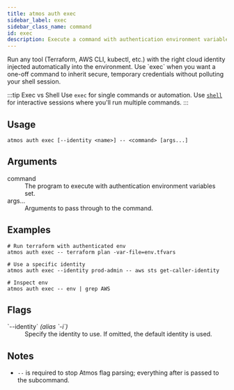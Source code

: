 ```yaml
---
title: atmos auth exec
sidebar_label: exec
sidebar_class_name: command
id: exec
description: Execute a command with authentication environment variables set for the selected identity.
---
```


<Intro>
Run any tool (Terraform, AWS CLI, kubectl, etc.) with the right cloud identity injected automatically into the environment. Use `exec` when you want a one-off command to inherit secure, temporary credentials without polluting your shell session.
</Intro>

<Screengrab title="atmos auth exec --help" slug="atmos-auth-exec--help" />

:::tip Exec vs Shell
Use `exec` for single commands or automation. Use [`shell`](/cli/commands/auth/auth-shell) for interactive sessions where you'll run multiple commands.
:::

## Usage

```shell
atmos auth exec [--identity <name>] -- <command> [args...]
```

## Arguments

<dl>
  <dt>command</dt>
  <dd>The program to execute with authentication environment variables set.</dd>

  <dt>args...</dt>
  <dd>Arguments to pass through to the command.</dd>
</dl>

## Examples

```shell
# Run terraform with authenticated env
atmos auth exec -- terraform plan -var-file=env.tfvars

# Use a specific identity
atmos auth exec --identity prod-admin -- aws sts get-caller-identity

# Inspect env
atmos auth exec -- env | grep AWS
```

## Flags

<dl>
  <dt>`--identity` <em>(alias `-i`)</em></dt>
  <dd>Specify the identity to use. If omitted, the default identity is used.</dd>
</dl>

## Notes

- `--` is required to stop Atmos flag parsing; everything after is passed to the subcommand.

